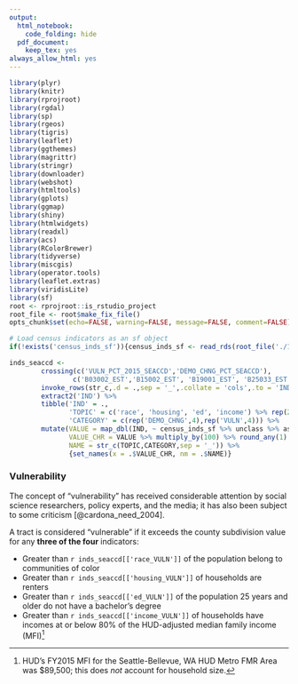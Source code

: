 ```yaml
---
output:
  html_notebook:
    code_folding: hide
  pdf_document:
    keep_tex: yes
always_allow_html: yes
---
```


\cleardoublepage

```r
library(plyr)
library(knitr)
library(rprojroot)
library(rgdal)
library(sp)
library(rgeos)
library(tigris)
library(leaflet)
library(ggthemes)
library(magrittr)
library(stringr)
library(downloader)
library(webshot)
library(htmltools)
library(gplots)
library(ggmap)
library(shiny)
library(htmlwidgets)
library(readxl)
library(acs)
library(RColorBrewer)
library(tidyverse)
library(miscgis)
library(operator.tools)
library(leaflet.extras)
library(viridisLite)
library(sf)
root <- rprojroot::is_rstudio_project
root_file <- root$make_fix_file()
opts_chunk$set(echo=FALSE, warning=FALSE, message=FALSE, comment=FALSE)
```

```r

# Load census indicators as an sf object
if(!exists('census_inds_sf')){census_inds_sf <- read_rds(root_file('./1-data/5-tidy/coo-acs-inds-not-acs-sf.rds'))}

inds_seaccd <- 
        crossing(c('VULN_PCT_2015_SEACCD','DEMO_CHNG_PCT_SEACCD'),
                c('B03002_EST','B15002_EST', 'B19001_EST', 'B25033_EST')) %>% 
        invoke_rows(str_c,.d = .,sep = '_',.collate = 'cols',.to = 'IND') %>% 
        extract2('IND') %>% 
        tibble('IND' = .,
               'TOPIC' = c('race', 'housing', 'ed', 'income') %>% rep(2),
               'CATEGORY' = c(rep('DEMO_CHNG',4),rep('VULN',4))) %>% 
        mutate(VALUE = map_dbl(IND, ~ census_inds_sf %>% unclass %>% as_tibble %>% select(matches(.x)) %>% slice(1) %>% extract2(1)),
               VALUE_CHR = VALUE %>% multiply_by(100) %>% round_any(1) %>% str_c('%'),
               NAME = str_c(TOPIC,CATEGORY,sep = '_')) %>% 
               {set_names(x = .$VALUE_CHR, nm = .$NAME)}


```

### Vulnerability {-}

The concept of "vulnerability" has received considerable attention by social science researchers, policy experts, and the media; it has also been subject to some criticism [@cardona_need_2004].

A tract is considered "vulnerable" if it exceeds the county subdivision value for any **three of the four** indicators:

  * Greater than `r inds_seaccd[['race_VULN']]` of the population belong to communities of color
  * Greater than `r inds_seaccd[['housing_VULN']]` of households are renters
  * Greater than `r inds_seaccd[['ed_VULN']]` of the population 25 years and older do not have a bachelor’s degree
  * Greater than `r inds_seaccd[['income_VULN']]` of households have incomes at or below 80% of the HUD-adjusted median family income (MFI)^[HUD's FY2015 MFI for the
Seattle-Bellevue, WA HUD Metro FMR Area was $89,500; this does *not* account for household size.]

